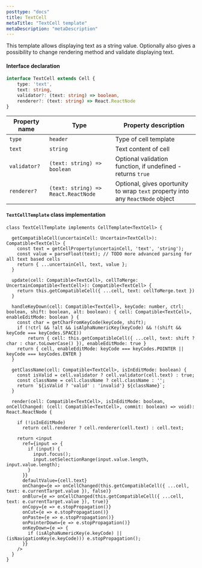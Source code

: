 ```yaml
---
posttype: "docs"
title: TextCell
metaTitle: "TextCell template"
metaDescription: "metaDescription"
---
```


This template allows displaying text as a string value. Optionally also gives 
a possibility to change rendering method and validate displaying text.
#### Interface declaration 

```ts
interface TextCell extends Cell {
    type: 'text',
    text: string,
    validator?: (text: string) => boolean,
    renderer?: (text: string) => React.ReactNode
}
```

| Property name     | Type                                  | Property description | 
| ------------      | -------------                         | -------------------- |
| `type`            | `header`                              | Type of cell template | 
| `text`            | `string`                              | Text content of cell | 
| `validator?`      | `(text: string) => boolean`           | Optional validation function, if undefined - returns `true`  | 
| `renderer?`       | `(text: string) => React.ReactNode`   | Optional, gives oportunity to wrap `text` property into any `ReactNode` object | 

#### `TextCellTemplate` class implementation

```tsx
class TextCellTemplate implements CellTemplate<TextCell> {

  getCompatibleCell(uncertainCell: Uncertain<TextCell>): Compatible<TextCell> {
    const text = getCellProperty(uncertainCell, 'text', 'string');
    const value = parseFloat(text); // TODO more advanced parsing for all text based cells
    return { ...uncertainCell, text, value };
  }

  update(cell: Compatible<TextCell>, cellToMerge: UncertainCompatible<TextCell>): Compatible<TextCell> {
    return this.getCompatibleCell({ ...cell, text: cellToMerge.text })
  }

  handleKeyDown(cell: Compatible<TextCell>, keyCode: number, ctrl: boolean, shift: boolean, alt: boolean): { cell: Compatible<TextCell>, enableEditMode: boolean } {
    const char = getCharFromKeyCode(keyCode, shift);
    if (!ctrl && !alt && isAlphaNumericKey(keyCode) && !(shift && keyCode === keyCodes.SPACE))
        return { cell: this.getCompatibleCell({ ...cell, text: shift ? char : char.toLowerCase() }), enableEditMode: true }
    return { cell, enableEditMode: keyCode === keyCodes.POINTER || keyCode === keyCodes.ENTER }
  }

  getClassName(cell: Compatible<TextCell>, isInEditMode: boolean) {
    const isValid = cell.validator ? cell.validator(cell.text) : true;
    const className = cell.className ? cell.className : '';
    return `${isValid ? 'valid' : 'invalid'} ${className}`;
  }

  render(cell: Compatible<TextCell>, isInEditMode: boolean, onCellChanged: (cell: Compatible<TextCell>, commit: boolean) => void): React.ReactNode {

    if (!isInEditMode)
      return cell.renderer ? cell.renderer(cell.text) : cell.text;

    return <input
      ref={input => {
        if (input) {
          input.focus();
          input.setSelectionRange(input.value.length, input.value.length);
        }
      }}
      defaultValue={cell.text}
      onChange={e => onCellChanged(this.getCompatibleCell({ ...cell, text: e.currentTarget.value }), false)}
      onBlur={e => onCellChanged(this.getCompatibleCell({ ...cell, text: e.currentTarget.value }), true)}
      onCopy={e => e.stopPropagation()}
      onCut={e => e.stopPropagation()}
      onPaste={e => e.stopPropagation()}
      onPointerDown={e => e.stopPropagation()}
      onKeyDown={e => {
        if (isAlphaNumericKey(e.keyCode) || (isNavigationKey(e.keyCode))) e.stopPropagation();
      }}
    />
  }
}
```